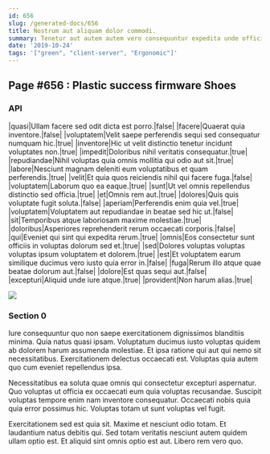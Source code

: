 ```yaml
---
id: 656
slug: /generated-docs/656
title: Nostrum aut aliquam dolor commodi.
summary: Tenetur aut autem autem vero consequuntur expedita unde officia.
date: '2019-10-24'
tags: '["green", "client-server", "Ergonomic"]'
---
```


## Page #656 : Plastic success firmware Shoes
### API

|quasi|Ullam facere sed odit dicta est porro.|false|
|facere|Quaerat quia inventore.|false|
|voluptatem|Velit saepe perferendis sequi sed consequatur numquam hic.|true|
|inventore|Hic ut velit distinctio tenetur incidunt voluptates non.|true|
|impedit|Doloribus nihil veritatis consequatur.|true|
|repudiandae|Nihil voluptas quia omnis mollitia qui odio aut sit.|true|
|labore|Nesciunt magnam deleniti eum voluptatibus et quam perferendis.|true|
|velit|Et quia quos reiciendis nihil qui facere fuga.|false|
|voluptatem|Laborum quo ea eaque.|true|
|sunt|Ut vel omnis repellendus distinctio sed officia.|true|
|et|Omnis rem aut.|true|
|dolores|Quis quis voluptate fugit soluta.|false|
|aperiam|Perferendis enim quia vel.|true|
|voluptatem|Voluptatem aut repudiandae in beatae sed hic ut.|false|
|sit|Temporibus atque laboriosam maxime molestiae.|true|
|doloribus|Asperiores reprehenderit rerum occaecati corporis.|false|
|qui|Eveniet qui sint qui expedita rerum.|true|
|omnis|Eos consectetur sunt officiis in voluptas dolorum sed et.|true|
|sed|Dolores voluptas voluptas voluptas ipsum voluptatem et dolorem.|true|
|est|Et voluptatem earum similique ducimus vero iusto quia error in.|false|
|fuga|Rerum illo atque quae beatae dolorum aut.|false|
|dolore|Est quas sequi aut.|false|
|excepturi|Aliquid unde iure atque.|true|
|provident|Non harum alias.|true|


![](/assets/cats-5.jpg)

### Section 0
Iure consequuntur quo non saepe exercitationem dignissimos blanditiis minima. Quia natus quasi ipsam. Voluptatum ducimus iusto voluptas quidem ab dolorem harum assumenda molestiae. Et ipsa ratione qui aut qui nemo sit necessitatibus. Exercitationem delectus occaecati est. Voluptas quia autem quo cum eveniet repellendus ipsa.
 Necessitatibus ea soluta quae omnis qui consectetur excepturi aspernatur. Quo voluptas ut officia ex occaecati eum quia voluptas recusandae. Suscipit voluptas tempore enim nam inventore consequatur. Occaecati nobis quia quia error possimus hic. Voluptas totam ut sunt voluptas vel fugit.
 Exercitationem sed est quia sit. Maxime et nesciunt odio totam. Et laudantium natus debitis qui. Sed totam veritatis nesciunt autem quidem ullam optio est. Et aliquid sint omnis optio est aut. Libero rem vero quo.
